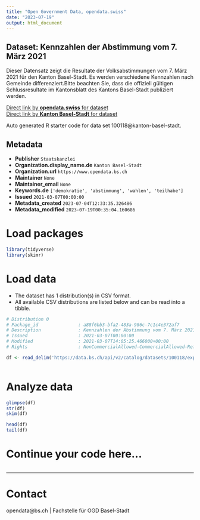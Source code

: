 ```yaml
---
title: "Open Government Data, opendata.swiss"
date: "2023-07-19"
output: html_document
---
```


## Dataset: Kennzahlen der Abstimmung vom 7. März 2021

Dieser Datensatz zeigt die Resultate der Volksabstimmungen vom 7. März 2021 für den Kanton Basel-Stadt. Es werden verschiedene Kennzahlen nach Gemeinde differenziert.Bitte beachten Sie, dass die offiziell gültigen Schlussresultate im Kantonsblatt des Kantons Basel-Stadt publiziert werden.

[Direct link by **opendata.swiss** for dataset](https://opendata.swiss/de/dataset/kennzahlen-der-abstimmung-vom-7-marz-2021)<br>
[Direct link by **Kanton Basel-Stadt** for dataset](https://data.bs.ch/explore/dataset/100118/)

Auto generated R starter code for data set 100118@kanton-basel-stadt.

## Metadata

- **Publisher** `Staatskanzlei`
- **Organization.display_name.de** `Kanton Basel-Stadt`
- **Organization.url** `https://www.opendata.bs.ch`
- **Maintainer** `None`
- **Maintainer_email** `None`
- **Keywords.de** `['demokratie', 'abstimmung', 'wahlen', 'teilhabe']`
- **Issued** `2021-03-07T00:00:00`
- **Metadata_created** `2023-07-04T12:33:35.326486`
- **Metadata_modified** `2023-07-19T00:35:04.160686`


# Load packages

```r

library(tidyverse)
library(skimr)

```

# Load data

-   The dataset has 1 distribution(s) in CSV format.
-   All available CSV distributions are listed below and can be read into a tibble.

```r

# Distribution 0
# Package_id               : a88f6bb3-bfa2-483a-986c-7c1c4e372af7
# Description              : Kennzahlen der Abstimmung vom 7. März 2021 (csv)
# Issued                   : 2021-03-07T00:00:00
# Modified                 : 2021-03-07T14:05:25.466000+00:00
# Rights                   : NonCommercialAllowed-CommercialAllowed-ReferenceRequired

df <- read_delim('https://data.bs.ch/api/v2/catalog/datasets/100118/exports/csv')



```

# Analyze data

```r

glimpse(df)
str(df)
skim(df)

head(df)
tail(df)

```

# Continue your code here...

```r

```

------------------------------------------------------------------------

# Contact

opendata@bs.ch | Fachstelle für OGD Basel-Stadt
